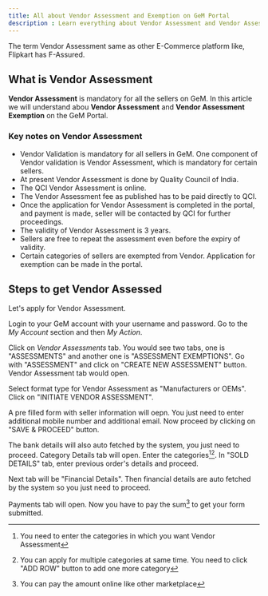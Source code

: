 ```yaml
---
title: All about Vendor Assessment and Exemption on GeM Portal
description : Learn everything about Vendor Assessment and Vendor Assessment Exemption on the GeM (Government e-Marketplace) Portal
---
```

The term Vendor Assessment same as other E-Commerce platform like, Flipkart has F-Assured.
## What is Vendor Assessment
**Vendor Assessment** is mandatory for all the sellers on GeM. In this article we will understand abou **Vendor Assessment** and **Vendor Assessment Exemption** on the GeM Portal.
### Key notes on Vendor Assessment
- Vendor Validation is mandatory for all sellers in GeM. One component of Vendor validation is Vendor Assessment, which is mandatory for certain sellers.
- At present Vendor Assessment is done by Quality Council of India.
- The QCI Vendor Assessment is online.
- The Vendor Assessment fee as published has to be paid directly to QCI.
- Once the application for Vendor Assessment is completed in the portal, and payment is made, seller will be contacted by QCI for further proceedings.
- The validity of Vendor Assessment is 3 years.
- Sellers are free to repeat the assessment even before the expiry of validity.
- Certain categories of sellers are exempted from Vendor. Application for exemption can be made in the portal.
## Steps to get Vendor Assessed
Let's apply for Vendor Assessment.

Login to your GeM account with your username and password. Go to the *My Account* section and then *My Action*.

Click on *Vendor Assessments* tab. You would see two tabs, one is "ASSESSMENTS" and another one is "ASSESSMENT EXEMPTIONS". Go with "ASSESSMENT" and click on "CREATE NEW ASSESSMENT" button.
Vendor Assessment tab would open.

Select format type for Vendor Assessment as "Manufacturers or OEMs". Click on "INITIATE VENDOR ASSESSMENT".

A pre filled form with seller information will oepn. You just need to enter additional mobile number and additional email. Now proceed by clicking on "SAVE & PROCEED" button.

The bank details will also auto fetched by the system, you just need to proceed.
Category Details tab will open. Enter the categories[^1][^2]. In "SOLD DETAILS" tab, enter previous order's details and proceed.

Next tab will be "Financial Details". Then financial details are auto fetched by the system so you just need to proceed.

Payments tab will open. Now you have to pay the sum[^3] to get your form submitted. 

[^1]: You need to enter the categories in which you want Vendor Assessment
[^2]: You can apply for multiple categories at same time. You need to click "ADD ROW" button to add one more category
[^3]: You can pay the amount online like other marketplace
